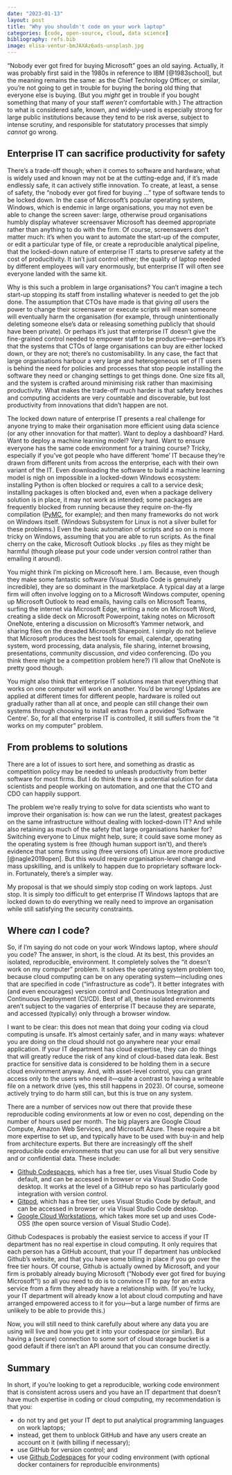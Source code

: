 ```yaml
---
date: "2023-01-13"
layout: post
title: "Why you shouldn't code on your work laptop"
categories: [code, open-source, cloud, data science]
bibliography: refs.bib
image: elisa-ventur-bmJAXAz6ads-unsplash.jpg
---
```


"Nobody ever got fired for buying Microsoft" goes an old saying. Actually, it was probably first said in the 1980s in reference to IBM [@1983school], but the meaning remains the same: as the Chief Technology Officer, or similar, you're not going to get in trouble for buying the boring old thing that everyone else is buying. (But you *might* get in trouble if you bought something that many of your staff *weren't* comfortable with.) The attraction to what is considered safe, known, and widely-used is especially strong for large public institutions because they tend to be risk averse, subject to intense scrutiny, and responsible for statutatory processes that simply *cannot* go wrong.

## Enterprise IT can sacrifice productivity for safety

There's a trade-off though; when it comes to software and hardware, what is widely used and known may not be at the cutting-edge and, if it's made endlessly safe, it can actively stifle innovation. To create, at least, a sense of safety, the "nobody ever got fired for buying ..." type of software tends to be locked down. In the case of Microsoft's popular operating system, Windows, which is endemic in large organisations, you may not even be able to change the screen saver: large, otherwise proud organisations humbly display whatever screensaver Microsoft has deemed appropriate rather than anything to do with the firm. Of course, screensavers don't matter much: it's when you want to automate the start-up of the computer, or edit a particular type of file, or create a reproducible analytical pipeline, that the locked-down nature of enterprise IT starts to preserve safety at the cost of producitivity. It isn't just control either; the quality of laptop needed by different employees will vary enormously, but enterprise IT will often see everyone landed with the same kit.

Why is this such a problem in large organisations? You can't imagine a tech start-up stopping its staff from installing whatever is needed to get the job done. The assumption that CTOs have made is that giving *all* users the power to change their screensaver or execute scripts will mean someone will eventually harm the organisation (for example, through unintentionally deleting someone else's data or releasing something publicly that should have been private). Or perhaps it's just that enterprise IT doesn't give the fine-grained control needed to empower staff to be productive—perhaps it's that the systems that CTOs of large organisations can buy are either locked down, or they are not; there's no customisability. In any case, the fact that large organisations harbour a very large and heterogeneous set of IT users is behind the need for policies and processes that stop people installing the software they need or changing settings to get things done. One size fits all, and the system is crafted around minimising risk rather than maximising productivity. What makes the trade-off much harder is that safety breaches and computing accidents are very countable and discoverable, but lost productivity from innovations that didn't happen are not.

The locked down nature of enterprise IT presents a real challenge for anyone trying to make their organisation more efficient using data science (or any other innovation for that matter). Want to deploy a dashboard? Hard. Want to deploy a machine learning model? Very hard. Want to ensure everyone has the same code environment for a training course? Tricky, especially if you've got people who have different 'home' IT because they're drawn from different units from across the enterprise, each with their own variant of the IT. Even downloading the software to build a machine learning model is nigh on impossible in a locked-down Windows ecosystem: installing Python is often blocked or requires a call to a service desk; installing packages is often blocked and, even when a package delivery solution is in place, it may not work as intended; some packages are frequently blocked from running because they require on-the-fly compilation ([PyMC](https://www.pymc.io), for example); and then many frameworks do not work on Windows itself. (Windows Subsystem for Linux is not a silver bullet for these problems.) Even the basic automation of scripts and so on is more tricky on Windows, assuming that you are able to run scripts. As the final cherry on the cake, Microsoft Outlook blocks `.py` files as they might be harmful (though please put your code under version control rather than emailing it around).

You might think I'm picking on Microsoft here. I am. Because, even though they make some fantastic software (Visual Studio Code is genuinely incredible), they are so dominant in the marketplace. A typical day at a large firm will often involve logging on to a Microsoft Windows computer, opening up Microsoft Outlook to read emails, having calls on Microsoft Teams, surfing the internet via Microsoft Edge, writing a note on Microsoft Word, creating a slide deck on Microsoft Powerpoint, taking notes on Microsoft OneNote, entering a discussion on Microsoft's Yammer network, and sharing files on the dreaded Microsoft Sharepoint. I simply do not believe that Microsoft produces the best tools for email, calendar, operating system, word processing, data analysis, file sharing, internet browsing, presentations, community discussion, *and* video conferencing. (Do you think there might be a competition problem here?) I'll allow that OneNote is pretty good though.

You might also think that enterprise IT solutions mean that everything that works on one computer will work on another. You'd be wrong! Updates are applied at different times for different people, hardware is rolled out gradually rather than all at once, and people can still change their own systems through choosing to install extras from a provided 'Software Centre'. So, for all that enterprise IT is controlled, it still suffers from the "it works on my computer" problem.

## From problems to solutions

There are a lot of issues to sort here, and something as drastic as competition policy may be needed to unleash productivity from better software for most firms. But I do think there is a potential solution for data scientists and people working on automation, and one that the CTO and CDO can happily support.

The problem we're really trying to solve for data scientists who want to improve their organisation is: how can we run the latest, greatest packages on the same infrastructure without dealing with locked-down IT? And while also retaining as much of the safety that large organisations hanker for? Switching everyone to Linux might help, sure; it could save some money as the operating system is free (though human support isn't), and there's evidence that some firms using (free versions of) Linux are more productive [@nagle2019open]. But this would require organisation-level change and mass upskilling, and is unlikely to happen due to proprietary software lock-in. Fortunately, there's a simpler way.

My proposal is that we should simply stop coding on work laptops. Just stop. It is simply too difficult to get enterprise IT Windows laptops that are locked down to do everything we really need to improve an organisation while still satisfying the security constraints.

## Where *can* I code?

So, if I'm saying do not code on your work Windows laptop, where *should* you code? The answer, in short, is the cloud. At its best, this provides an isolated, reproducible, environment. It completely solves the "it doesn't work on my computer" problem. It solves the operating system problem too, because cloud computing can be on any operating system—including ones that are specified in code ("infrastructure as code"). It better integrates with (and even encourages) version control and Continuous Integration and Continuous Deployment (CI/CD). Best of all, these isolated environments aren't subject to the vagaries of enterprise IT because they are separate, and accessed (typically) only through a browser window.

I want to be clear: this does not mean that doing your coding via cloud computing is unsafe. It's almost certainly safer, and in many ways: whatever you are doing on the cloud should not go anywhere near your email application. If your IT department has cloud expertise, they can do things that will greatly reduce the risk of any kind of cloud-based data leak. Best practice for sensitive data is considered to be holding them in a secure cloud environment anyway. And, with asset-level control, you can grant access only to the users who need it—quite a contrast to having a writeable file on a network drive (yes, this still happens in 2023). Of course, someone actively trying to do harm still can, but this is true on any system.

There are a number of services now out there that provide these reproducible coding environments at low or even no cost, depending on the number of hours used per month. The big players are Google Cloud Compute, Amazon Web Services, and Microsoft Azure. These require a bit more expertise to set up, and typically have to be used with buy-in and help from architecture experts. But there are increasingly off the shelf reproducible code environments that you can use for all but very sensitive and or confidential data. These include:

- [Github Codespaces](https://github.com/features/codespaces), which has a free tier, uses Visual Studio Code by default, and can be accessed in browser or via Visual Studio Code desktop. It works at the level of a GitHub repo so has particularly good integration with version control.
- [Gitpod](https://www.gitpod.io/), which has a free tier, uses Visual Studio Code by default, and can be accessed in browser or via Visual Studio Code desktop.
- [Google Cloud Workstations](https://cloud.google.com/workstations), which takes more set up and uses Code-OSS (the open source version of Visual Studio Code).

Github Codespaces is probably the easiest service to access if your IT department has no real expertise in cloud computing. It only requires that each person has a GitHub account, that your IT department has unblocked Github's website, and that you have some billing in place if you go over the free tier hours. Of course, Github is actually owned by Microsoft, and your firm is probably already buying Microsoft ("Nobody ever got fired for buying Microsoft"!) so all you need to do is to convince IT to pay for an extra service from a firm they already have a relationship with. (If you're lucky, your IT department will already know a lot about cloud computing and have arranged empowered access to it for you—but a large number of firms are unlikely to be able to provide this.)

Now, you will still need to think carefully about where any data you are using will live and how you get it into your codespace (or similar). But having a (secure) connection to some sort of cloud storage bucket is a good default if there isn't an API around that you can consume directly.

## Summary

In short, if you're looking to get a reproducible, working code environment that is consistent across users and you have an IT department that doesn't have much expertise in coding or cloud computing, my recommendation is that you:

- do not try and get your IT dept to put analytical programming languages on work laptops;
- instead, get them to unblock GitHub and have any users create an account on it (with billing if necessary);
- use GitHub for version control; and
- use [Github Codespaces](https://github.com/features/codespaces) for your coding environment (with optional docker containers for reproducible environments)
